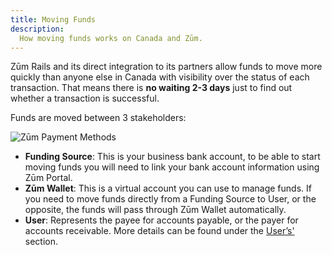 ```yaml
---
title: Moving Funds
description:
  How moving funds works on Canada and Zūm.
---
```


Zūm Rails and its direct integration to its partners allow funds to move more quickly than anyone else in Canada with visibility over the status of each transaction. That means there is **no waiting 2-3 days** just to find out whether a transaction is successful.

Funds are moved between 3 stakeholders: 

![Zūm Payment Methods](/img/docs/diagrams/flows/Illustrative_flow2.png)

- **Funding Source**: This is your business bank account, to be able to start moving funds you will need to link your bank account information using Zūm Portal.
- **Zūm Wallet**: This is a virtual account you can use to manage funds. If you need to move funds directly from a Funding Source to User, or the opposite, the funds will pass through Zūm Wallet automatically.
- **User**: Represents the payee for accounts payable, or the payer for accounts receivable. More details can be found under the [User’s'](../api-specification/users) section.